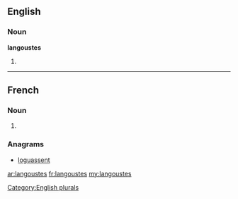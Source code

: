 ==English==

===Noun===
'''langoustes'''

# {{plural of|[[langouste]]}}

[[Category:English plurals]]

----

==French==

===Noun===
{{infl|fr|plural}} {{f|p}}

# {{plural of|langouste|lang=French}}

===Anagrams===
* {{alphagram|aeglnosstu}} [[loguassent#French|loguassent]]

[[ar:langoustes]]
[[fr:langoustes]]
[[my:langoustes]]
